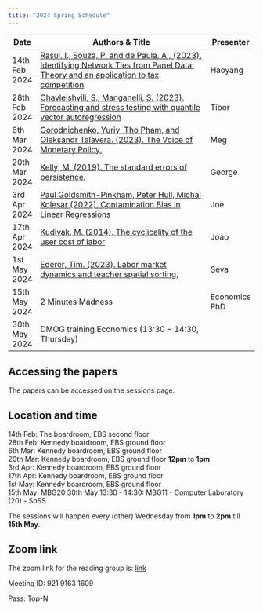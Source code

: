 ```yaml
---
title: "2024 Spring Schedule"
---
```

<!-- To render the document -->
<!-- quarto render -->

| Date          | Authors & Title                                                                                          | Presenter |
|---------------|---------------------------------------------------------------------------------------------------------|---------|
| 14th Feb 2024 | [Rasul, I., Souza, P. and de Paula, A., (2023). Identifying Network Ties from Panel Data: Theory and an application to tax competition](https://arxiv.org/abs/1910.07452)| Haoyang   |
| 28th Feb 2024 | [Chavleishvili, S., Manganelli, S. (2023). Forecasting and stress testing with quantile vector autoregression](https://onlinelibrary.wiley.com/doi/epdf/10.1002/jae.3009) | Tibor   |
| 6th Mar 2024 | [Gorodnichenko, Yuriy, Tho Pham, and Oleksandr Talavera. (2023). The Voice of Monetary Policy.](https://www.aeaweb.org/articles?id=10.1257/aer.20220129)| Meg   |
| 20th Mar 2024  | [Kelly, M. (2019). The standard errors of persistence.](https://papers.ssrn.com/sol3/papers.cfm?abstract_id=3398303)| George  |
| 3rd Apr 2024 | [Paul Goldsmith-Pinkham, Peter Hull, Michal Kolesar (2022). Contamination Bias in Linear Regressions](https://arxiv.org/abs/2106.05024) | Joe   |
| 17th Apr 2024 | [Kudlyak, M. (2014). The cyclicality of the user cost of labor](https://www.richmondfed.us/-/media/richmondfedorg/publications/research/working_papers/2009/pdf/wp09-12r.pdf)| Joao  |
| 1st May 2024  | [Ederer, Tim. (2023). Labor market dynamics and teacher spatial sorting.](https://economics.yale.edu/sites/default/files/2024-01/JMP%20Draft.pdf)| Seva  |
| 15th May 2024 | 2 Minutes Madness| Economics PhD  |
| 30th May 2024 | DMOG training Economics (13:30 - 14:30, Thursday) |

## Accessing the papers
The papers can be accessed on the sessions page. 

## Location and time
14th Feb: The boardroom, EBS second floor<br>
28th Feb: Kennedy boardroom, EBS ground floor<br>
6th Mar: Kennedy boardroom, EBS ground floor<br>
20th Mar: Kennedy boardroom, EBS ground floor <strong>12pm</strong> to <strong>1pm</strong><br>
3rd Apr: Kennedy boardroom, EBS ground floor<br>
17th Apr: Kennedy boardroom, EBS ground floor<br>
1st May: Kennedy boardroom, EBS ground floor<br>
15th May: MBG20
30th May 13:30 - 14:30: MBG11 - Computer Laboratory (20) - SoSS

The sessions will happen every (other) Wednesday from <strong>1pm</strong> to <strong>2pm</strong> till <strong>15th May</strong>.

## Zoom link
The zoom link for the reading group is: [link](https://zoom.us/j/92191631609?pwd=bHFsN0p1MXh6UlhRT0tiZk90MklBQT09) 

Meeting ID: 921 9163 1609

Pass: Top-N
